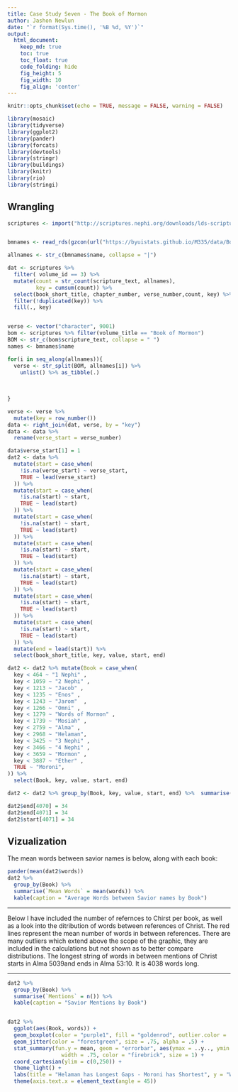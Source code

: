 ```yaml
---
title: Case Study Seven - The Book of Mormon
author: Jashon Newlun
date: "`r format(Sys.time(), '%B %d, %Y')`"
output:
  html_document:  
    keep_md: true
    toc: true
    toc_float: true
    code_folding: hide
    fig_height: 5
    fig_width: 10
    fig_align: 'center'
---
```


```r
knitr::opts_chunk$set(echo = TRUE, message = FALSE, warning = FALSE)
```

```r
library(mosaic)
library(tidyverse)
library(ggplot2)
library(pander)
library(forcats)
library(devtools)
library(stringr)
library(buildings)
library(knitr)
library(rio)
library(stringi)
```


## Wrangling

```r
scriptures <- import("http://scriptures.nephi.org/downloads/lds-scriptures.csv.zip")


bmnames <- read_rds(gzcon(url("https://byuistats.github.io/M335/data/BoM_SaviorNames.rds")))
```



```r
allnames <- str_c(bmnames$name, collapse = "|")

dat <- scriptures %>% 
  filter( volume_id == 3) %>% 
  mutate(count = str_count(scripture_text, allnames),
         key = cumsum(count)) %>% 
  select(book_short_title, chapter_number, verse_number,count, key) %>% 
  filter(!duplicated(key)) %>% 
  fill(., key)


verse <- vector("character", 9001)
bom <- scriptures %>% filter(volume_title == "Book of Mormon")
BOM <- str_c(bom$scripture_text, collapse = " ")
names <- bmnames$name

```


```r
for(i in seq_along(allnames)){
  verse <- str_split(BOM, allnames[i]) %>% 
    unlist() %>% as_tibble(.)
  
  
  
}  

verse <- verse %>% 
  mutate(key = row_number())
data <- right_join(dat, verse, by = "key")
data <- data %>% 
  rename(verse_start = verse_number)

data$verse_start[1] = 1
dat2 <- data %>% 
  mutate(start = case_when(
    !is.na(verse_start) ~ verse_start,
    TRUE ~ lead(verse_start)
  )) %>% 
  mutate(start = case_when(
    !is.na(start) ~ start,
    TRUE ~ lead(start)
  )) %>% 
  mutate(start = case_when(
    !is.na(start) ~ start,
    TRUE ~ lead(start)
  )) %>% 
  mutate(start = case_when(
    !is.na(start) ~ start,
    TRUE ~ lead(start)
  )) %>%
  mutate(start = case_when(
    !is.na(start) ~ start,
    TRUE ~ lead(start)
  )) %>%
  mutate(start = case_when(
    !is.na(start) ~ start,
    TRUE ~ lead(start)
  )) %>%
  mutate(start = case_when(
    !is.na(start) ~ start,
    TRUE ~ lead(start)
  )) %>%
  mutate(end = lead(start)) %>% 
  select(book_short_title, key, value, start, end)
```


```r
dat2 <- dat2 %>% mutate(Book = case_when(
  key < 464 ~ "1 Nephi" ,
  key < 1059 ~ "2 Nephi" ,
  key < 1213 ~ "Jacob" ,
  key < 1235 ~ "Enos" ,
  key < 1243 ~ "Jarom"  ,
  key < 1266 ~ "Omni" ,
  key < 1279 ~ "Words of Mormon" ,
  key < 1739 ~ "Mosiah" ,
  key < 2759 ~ "Alma" ,
  key < 2968 ~ "Helaman",
  key < 3425 ~ "3 Nephi" ,
  key < 3466 ~ "4 Nephi" ,
  key < 3659 ~ "Mormon" ,
  key < 3887 ~ "Ether" ,
  TRUE ~ "Moroni",
)) %>% 
  select(Book, key, value, start, end)

dat2 <- dat2 %>% group_by(Book, key, value, start, end) %>%  summarise(words = stri_stats_latex(value)["Words"])

dat2$end[4070] = 34
dat2$end[4071] = 34
dat2$start[4071] = 34

```

## Vizualization

The mean words between savior names is below, along with each book:

```r
pander(mean(dat2$words))
dat2 %>% 
  group_by(Book) %>% 
  summarise(`Mean Words` = mean(words)) %>% 
  kable(caption = "Average Words between Savior names by Book")
```

-----

Below I have included the number of refernces to Chirst per book, as well as a look into the ditribution of words between references of Christ. The red lines represent the mean number of words in between references. There are many outliers which extend above the scope of the graphic, they are included in the calculations but not shown as to better compare distributions. The longest string of words in between mentions of Christ starts in Alma 5039and ends in Alma 53:10. It is 4038 words long.

----

```r
dat2 %>% 
  group_by(Book) %>% 
  summarise(`Mentions` = n()) %>% 
  kable(caption = "Savior Mentions by Book")


dat2 %>% 
  ggplot(aes(Book, words)) +
  geom_boxplot(color = "purple1", fill = "goldenrod", outlier.color = .0001) +
  geom_jitter(color = "forestgreen", size = .75, alpha = .5) +
  stat_summary(fun.y = mean, geom = "errorbar", aes(ymax = ..y.., ymin = ..y..),
                 width = .75, color = "firebrick", size = 1) +
  coord_cartesian(ylim = c(0,250)) +
  theme_light() +
  labs(title = "Helaman has Longest Gaps - Moroni has Shortest", y = "Words in between Mentions of Christ", x = "") +
  theme(axis.text.x = element_text(angle = 45))
  
```


